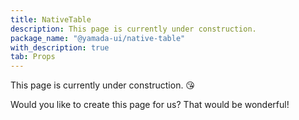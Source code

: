 ```yaml
---
title: NativeTable
description: This page is currently under construction.
package_name: "@yamada-ui/native-table"
with_description: true
tab: Props
---
```


This page is currently under construction. 😘

Would you like to create this page for us? That would be wonderful!
